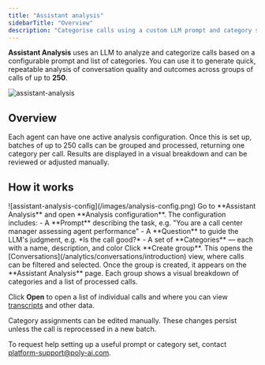 ```yaml
---
title: "Assistant analysis"
sidebarTitle: "Overview"
description: "Categorise calls using a custom LLM prompt and category set."
---
```


**Assistant Analysis** uses an LLM to analyze and categorize calls based on a configurable prompt and list of categories. You can use it to generate quick, repeatable analysis of conversation quality and outcomes across groups of calls of up to **250**.

![assistant-analysis](/images/assistant-analysis-main.png)

## Overview

Each agent can have one active analysis configuration. Once this is set up, batches of up to 250 calls can be grouped and processed, returning one category per call. Results are displayed in a visual breakdown and can be reviewed or adjusted manually.

## How it works

<Steps>

<Step title="1. Create or edit your analysis configuration">
![assistant-analysis-config](/images/analysis-config.png)
Go to **Assistant Analysis** and open **Analysis configuration**. The configuration includes:
- A **Prompt** describing the task, e.g. "You are a call center manager assessing agent performance"
- A **Question** to guide the LLM's judgment, e.g. *Is the call good?*
- A set of **Categories** — each with a name, description, and color
</Step>

<Step title="2. Group calls for analysis">
Click **Create group**. This opens the [Conversations](/analytics/conversations/introduction) view, where calls can be filtered and selected.
</Step>

<Step title="3. View results">
Once the group is created, it appears on the **Assistant Analysis** page. Each group shows a visual breakdown of categories and a list of processed calls.

Click **Open** to open a list of individual calls and where you can view [transcripts](/call-data/studio-transcripts) and other data.
</Step>

<Step title="4. Edit if needed">
Category assignments can be edited manually. These changes persist unless the call is reprocessed in a new batch.
</Step>

</Steps>

To request help setting up a useful prompt or category set, contact [platform-support@poly-ai.com](mailto:platform-support@poly-ai.com).